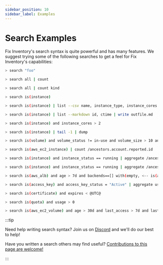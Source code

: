 ```yaml
---
sidebar_position: 10
sidebar_label: Examples
---
```


# Search Examples

Fix Inventory's search syntax is quite powerful and has many features. We suggest trying some of the following searches to get a feel for Fix Inventory's capabilities:

```bash title="Search for resources with property value 'foo'"
> search "foo"
```

```bash title="Get number of all collected resources"
> search all | count
```

```bash title="Get number of all collected resources by kind"
> search all | count kind
```

```bash title="List compute instances"
> search is(instance)
```

```bash title="List name, type, cores, and memory for each account in CSV format"
> search is(instance) | list --csv name, instance_type, instance_cores as cores, instance_memory as memory, /ancestors.account.reported.name as account
```

```bash title="Write list of instance IDs and their creation times as markdown table to outfile.md"
> search is(instance) | list --markdown id, ctime | write outfile.md
```

```bash title="List compute instances with more than two CPU cores"
> search is(instance) and instance_cores > 2
```

```bash title="Get all instances and display the metadata of the last instance"
> search is(instance) | tail -1 | dump
```

```bash title="List volumes that are not in use, larger than 10GB, older than 30 days, and with no I/O during the past 7 days"
> search is(volume) and volume_status != in-use and volume_size > 10 and age > 30d and last_access > 7d
```

```bash title="Count the number of EC2 instances by account ID"
> search is(aws_ec2_instance) | count /ancestors.account.reported.id
```

```bash title="Aggregate RAM usage (bytes) data grouped by cloud, account, region, and instance type"
> search is(instance) and instance_status == running | aggregate /ancestors.cloud.reported.name as cloud, /ancestors.account.reported.name as account, /ancestors.region.reported.name as region, instance_type as type: sum(instance_memory * 1024 * 1024 * 1024) as memory_bytes
```

```bash title="Aggregate hourly instance cost grouped by cloud, account, region, and type from the cost information associated with the instance_type higher up in the graph"
> search is(instance) and instance_status == running | aggregate /ancestors.cloud.reported.name as cloud, /ancestors.account.reported.name as account, /ancestors.region.reported.name as region, instance_type as type: sum(/ancestors.instance_type.reported.ondemand_cost) as instances_hourly_cost_estimate
```

```bash title="Find orphaned load balancers that have no active backend"
> search is(aws_alb) and age > 7d and backends==[] with(empty, <-- is(aws_alb_target_group) and target_type = instance and age > 7d with(empty, <-- is(aws_ec2_instance) and instance_status != terminated)) <-[0:1]- is(aws_alb_target_group) or is(aws_alb)
```

```bash title="Ensure there is only one active access key available for any single IAM user"
> search is(access_key) and access_key_status = "Active" | aggregate user_name as user : sum(1) as number_of_keys
```

```bash title="Find expired SSL certificates"
> search is(certificate) and expires < @UTC@
```

```bash title="Find current quota consumption to prevent service interruptions"
> search is(quota) and usage > 0
```

```bash title="Find unused AWS volumes older than 30 days with no I/O in the past 7 days"
> search is(aws_ec2_volume) and age > 30d and last_access > 7d and last_update > 7d and volume_status = available
```

:::tip

Need help writing search syntax? Join us on [Discord](https://discord.gg/fixsecurity) and we'll do our best to help!

Have you written a search others may find useful? [Contributions to this page are welcome!](https://github.com/someengineering/inventory.fix.security/edit/main/docs/reference/search/examples.mdx)

:::
